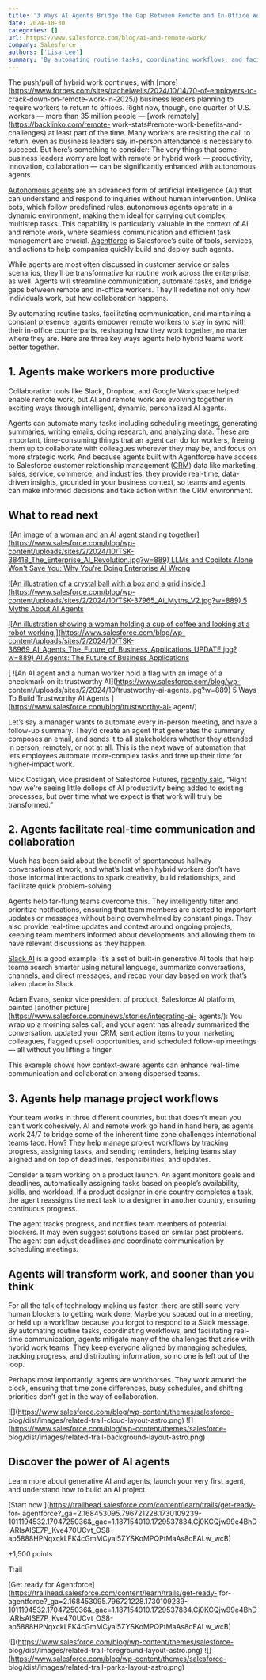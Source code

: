 ```yaml
---
title: '3 Ways AI Agents Bridge the Gap Between Remote and In-Office Workers'
date: 2024-10-30
categories: []
url: https://www.salesforce.com/blog/ai-and-remote-work/
company: Salesforce
authors: ['Lisa Lee']
summary: 'By automating routine tasks, coordinating workflows, and facilitating real-time communication, agents mitigate many of the challenges that arise with hybrid work teams.'
---
```



The push/pull of hybrid work continues, with
[more](https://www.forbes.com/sites/rachelwells/2024/10/14/70-of-employers-to-
crack-down-on-remote-work-in-2025/) business leaders planning to require
workers to return to offices. Right now, though, one quarter of U.S. workers —
more than 35 million people — [work remotely](https://backlinko.com/remote-
work-stats#remote-work-benefits-and-challenges) at least part of the time.
Many workers are resisting the call to return, even as business leaders say
in-person attendance is necessary to succeed. But here’s something to
consider: The very things that some business leaders worry are lost with
remote or hybrid work — productivity, innovation, collaboration — can be
significantly enhanced with autonomous agents.

[Autonomous agents](https://www.salesforce.com/agentforce/autonomous-agents/)
are an advanced form of artificial intelligence (AI) that can understand and
respond to inquiries without human intervention. Unlike bots, which follow
predefined rules, autonomous agents operate in a dynamic environment, making
them ideal for carrying out complex, multistep tasks. This capability is
particularly valuable in the context of AI and remote work, where seamless
communication and efficient task management are crucial.
[Agentforce](https://www.salesforce.com/agentforce/) is Salesforce’s suite of
tools, services, and actions to help companies quickly build and deploy such
agents.

While agents are most often discussed in customer service or sales scenarios,
they’ll be transformative for routine work across the enterprise, as well.
Agents will streamline communication, automate tasks, and bridge gaps between
remote and in-office workers. They’ll redefine not only how individuals work,
but how collaboration happens.

By automating routine tasks, facilitating communication, and maintaining a
constant presence, agents empower remote workers to stay in sync with their
in-office counterparts, reshaping how they work together, no matter where they
are. Here are three key ways agents help hybrid teams work better together.

## 1\. Agents make workers more productive

Collaboration tools like Slack, Dropbox, and Google Workspace helped enable
remote work, but AI and remote work are evolving together in exciting ways
through intelligent, dynamic, personalized AI agents.

Agents can automate many tasks including scheduling meetings, generating
summaries, writing emails, doing research, and analyzing data. These are
important, time-consuming things that an agent can do for workers, freeing
them up to collaborate with colleagues wherever they may be, and focus on more
strategic work. And because agents built with Agentforce have access to
Salesforce customer relationship management
([CRM](https://www.salesforce.com/crm/?d=cta-body-promo-8)) data like
marketing, sales, service, commerce, and industries, they provide real-time,
data-driven insights, grounded in your business context, so teams and agents
can make informed decisions and take action within the CRM environment.

##  What to read next

[ ![An image of a woman and an AI agent standing
together](https://www.salesforce.com/blog/wp-
content/uploads/sites/2/2024/10/TSK-38418_The_Enterprise_AI_Revolution.jpg?w=889)
LLMs and Copilots Alone Won't Save You: Why You're Doing Enterprise AI Wrong
](https://www.salesforce.com/blog/complete-ai-system/)

[ ![An illustration of a crystal ball with a box and a grid
inside.](https://www.salesforce.com/blog/wp-
content/uploads/sites/2/2024/10/TSK-37965_Ai_Myths_V2.jpg?w=889) 5 Myths About
AI Agents  ](https://www.salesforce.com/blog/ai-agent-myths/)

[ ![An illustration showing a woman holding a cup of coffee and looking at a
robot working.](https://www.salesforce.com/blog/wp-
content/uploads/sites/2/2024/10/TSK-36969_AI_Agents_The_Future_of_Business_Applications_UPDATE.jpg?w=889)
AI Agents: The Future of Business Applications
](https://www.salesforce.com/blog/ai-software-development/)

[ ![An AI agent and a human worker hold a flag with an image of a checkmark on
it: trustworthy AI](https://www.salesforce.com/blog/wp-
content/uploads/sites/2/2024/10/trustworthy-ai-agents.jpg?w=889) 5 Ways To
Build Trustworthy AI Agents  ](https://www.salesforce.com/blog/trustworthy-ai-
agent/)

Let’s say a manager wants to automate every in-person meeting, and have a
follow-up summary. They’d create an agent that generates the summary, composes
an email, and sends it to all stakeholders whether they attended in person,
remotely, or not at all. This is the next wave of automation that lets
employees automate more-complex tasks and free up their time for higher-impact
work.  

Mick Costigan, vice president of Salesforce Futures, [recently
said](https://www.salesforce.com/news/stories/building-business-ai-agents/),
“Right now we’re seeing little dollops of AI productivity being added to
existing processes, but over time what we expect is that work will truly be
transformed.”

## 2\. Agents facilitate real-time communication and collaboration

Much has been said about the benefit of spontaneous hallway conversations at
work, and what’s lost when hybrid workers don’t have those informal
interactions to spark creativity, build relationships, and facilitate quick
problem-solving.

Agents help far-flung teams overcome this. They intelligently filter and
prioritize notifications, ensuring that team members are alerted to important
updates or messages without being overwhelmed by constant pings. They also
provide real-time updates and context around ongoing projects, keeping team
members informed about developments and allowing them to have relevant
discussions as they happen.

[Slack AI](https://slack.com/blog/news/slack-ai-has-arrived) is a good
example. It’s a set of built-in generative AI tools that help teams search
smarter using natural language, summarize conversations, channels, and direct
messages, and recap your day based on work that’s taken place in Slack.

Adam Evans, senior vice president of product, Salesforce AI platform, painted
[another picture](https://www.salesforce.com/news/stories/integrating-ai-
agents/): You wrap up a morning sales call, and your agent has already
summarized the conversation, updated your CRM, sent action items to your
marketing colleagues, flagged upsell opportunities, and scheduled follow-up
meetings — all without you lifting a finger.

This example shows how context-aware agents can enhance real-time
communication and collaboration among dispersed teams.

## 3\. Agents help manage project workflows

Your team works in three different countries, but that doesn’t mean you can’t
work cohesively. AI and remote work go hand in hand here, as agents work 24/7
to bridge some of the inherent time zone challenges international teams face.
How? They help manage project workflows by tracking progress, assigning tasks,
and sending reminders, helping teams stay aligned and on top of deadlines,
responsibilities, and updates.

Consider a team working on a product launch. An agent monitors goals and
deadlines, automatically assigning tasks based on people’s availability,
skills, and workload. If a product designer in one country completes a task,
the agent reassigns the next task to a designer in another country, ensuring
continuous progress.

The agent tracks progress, and notifies team members of potential blockers. It
may even suggest solutions based on similar past problems. The agent can
adjust deadlines and coordinate communication by scheduling meetings.

## Agents will transform work, and sooner than you think

For all the talk of technology making us faster, there are still some very
human blockers to getting work done. Maybe you spaced out in a meeting, or
held up a workflow because you forgot to respond to a Slack message. By
automating routine tasks, coordinating workflows, and facilitating real-time
communication, agents mitigate many of the challenges that arise with hybrid
work teams. They keep everyone aligned by managing schedules, tracking
progress, and distributing information, so no one is left out of the loop.

Perhaps most importantly, agents are workhorses. They work around the clock,
ensuring that time zone differences, busy schedules, and shifting priorities
don’t get in the way of collaboration.

![](https://www.salesforce.com/blog/wp-content/themes/salesforce-
blog/dist/images/related-trail-cloud-layout-astro.png)
![](https://www.salesforce.com/blog/wp-content/themes/salesforce-
blog/dist/images/related-trail-background-layout-astro.png)

## Discover the power of AI agents

Learn more about generative AI and agents, launch your very first agent, and
understand how to build an AI project.

[Start now ](https://trailhead.salesforce.com/content/learn/trails/get-ready-
for-
agentforce?_ga=2.168453095.796721228.1730109239-1011194532.1704725036&_gac=1.187154010.1729537834.Cj0KCQjw99e4BhDiARIsAISE7P_Kve470UCvt_OS8-ap5888HPNqxckLFK4cGmMCyaI5ZYSKoMPQPtMaAs8cEALw_wcB)

+1,500 points

Trail

[Get ready for
Agentforce](https://trailhead.salesforce.com/content/learn/trails/get-ready-
for-
agentforce?_ga=2.168453095.796721228.1730109239-1011194532.1704725036&_gac=1.187154010.1729537834.Cj0KCQjw99e4BhDiARIsAISE7P_Kve470UCvt_OS8-ap5888HPNqxckLFK4cGmMCyaI5ZYSKoMPQPtMaAs8cEALw_wcB)

![](https://www.salesforce.com/blog/wp-content/themes/salesforce-
blog/dist/images/related-trail-foreground-layout-astro.png)
![](https://www.salesforce.com/blog/wp-content/themes/salesforce-
blog/dist/images/related-trail-parks-layout-astro.png)

